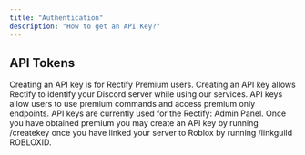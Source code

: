 ```yaml
---
title: "Authentication"
description: "How to get an API Key?"
---
```


## API Tokens

Creating an API key is for Rectify Premium users. Creating an API key allows Rectify to identify your Discord server while using our services. API keys allow users to use premium commands and access premium only endpoints. API keys are currently used for the Rectify: Admin Panel. Once you have obtained premium you may create an API key by running /createkey once you have linked your server to Roblox by running /linkguild ROBLOXID.